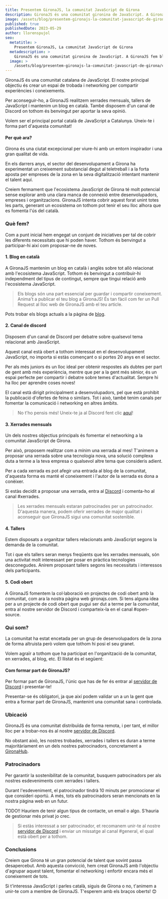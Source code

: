 ```yaml
---
title: Presentem GironaJS, la comunitat JavaScript de Girona
description: GironaJS és una comunitat gironina de JavaScript. A GironaJS fem blogs en català, xerrades mensuals, tallers i moltes coses més relacionades amb JavaScript.
image: /assets/blog/presentem-gironajs-la-comunitat-javascript-de-girona/cover-image.png
published: true
publishedDate: 2023-05-29
author: llorenspujol
seo:
  metatitle: >
    Presentem GironaJS, La comunitat JavaScript de Girona
  metadescription: >
    GironaJS és una comunitat gironina de JavaScript. A GironaJS fem blogs en català, xerrades mensuals, tallers i moltes coses més relacionades amb JavaScript.
  image: >
    /assets/blog/presentem-gironajs-la-comunitat-javascript-de-girona/cover-image.png
---
```


GironaJS és una comunitat catalana de JavaScript. El nostre principal objectiu és crear un espai de trobada i networking per compartir experiències i coneixements.

Per aconseguir-ho, a GironaJS realitzem xerrades mensuals, tallers de JavaScript i mantenim un blog en català. També disposem d'un canal de Discord on tothom és benvingut per aportar la seva opinió.

Volem ser el principal portal català de JavaScript a Catalunya. Uneix-te i forma part d'aquesta comunitat!

#### Per què ara?

Girona és una ciutat excepcional per viure-hi amb un entorn inspirador i una gran qualitat de vida.

En els darrers anys, el sector del desenvolupament a Girona ha experimentat un creixement substancial degut al teletreball i a la forta aposta per empreses de la zona en la seva digitalització intentant mantenir el talent aquí.

Creiem fermament que l'ecosistema JavaScript de Girona té molt potencial sense explorar amb una clara manca de connexió entre desenvolupadors, empreses i organitzacions. GironaJS intenta cobrir aquest forat unint totes les parts, generant un ecosistema on tothom pot tenir el seu lloc alhora que es fomenta l'ús del català.

<Separator />

### Què fem?

Com a punt inicial hem engegat un conjunt de iniciatives per tal de cobrir les diferents necessitats que hi poden haver. Tothom és benvingut a participar-hi així com proposar-ne de noves.

#### 1. Blog en català

A GironaJS mantenim un blog en català i anglès sobre tot allò relacionat amb l'ecosistema JavaScript. Tothom és benvingut a contribuir-hi independment del tipus de contingut, sempre que tingui relació amb l'ecosistema JavaScript.

> Els blogs són una part essencial per guardar i compartir coneixement. Anima't a publicar el teu blog a GironaJS! És tan fàcil com fer un Pull Request al lloc web de GironaJS amb el teu article.

Pots trobar els blogs actuals a la pàgina de [blog](https://gironajs.com/ca/blog).

#### 2. Canal de discord

Disposem d'un canal de Discord per debatre sobre qualsevol tema relacionat amb JavaScript.

Aquest canal està obert a tothom interessat en el desenvolupament JavaScript, no importa si estàs començant o si portes 20 anys en el sector.

Per als més juniors és un lloc ideal per obtenir respostes als dubtes per part de gent amb més experiència, mentre que per a la gent més sènior, és un espai perfecte per compartir i debatre sobre temes d'actualitat. Sempre hi ha lloc per aprendre coses noves!

El canal està dirigit principalment a desenvolupadors, pel que està prohibit la publicació d'ofertes de feina o similars. Tot i això, també tenim canals per fomentar la comunicació i networking en altres àmbits.

> No t'ho pensis més! Uneix-te ja al Discord fent clic [aquí](https://discord.gg/eBkQTD2Pax)!

#### 3. Xerrades mensuals

Un dels nostres objectius principals és fomentar el networking a la comunitat JavaScript de Girona.

Per això, proposem realitzar com a mínim una xerrada al mes! T'animem a proposar una xerrada sobre una tecnologia nova, una solució complexa duta a terme a la teva empresa o qualsevol altre tema que consideris adient.

Per a cada xerrada es pot afegir una entrada al blog de la comunitat, d'aquesta forma es manté el coneixement i l'autor de la xerrada es dona a conèixer.

Si estàs decidit a proposar una xerrada, entra al [Discord](https://discord.gg/eBkQTD2Pax) i comenta-ho al canal #xerrades.

> Les xerrades mensuals estaran patrocinades per un patrocinador. D'aquesta manera, podem oferir xerrades de major qualitat i aconseguir que GironaJS sigui una comunitat sostenible.

#### 4. Tallers

Estem disposats a organitzar tallers relacionats amb JavaScript segons la demanda de la comunitat.

Tot i que els tallers seran menys freqüents que les xerrades mensuals, són una activitat molt interessant per posar en pràctica tecnologies desconegudes. Anirem proposant tallers segons les necessitats i interessos dels participants.

#### 5. Codi obert

A GironaJS fomentem la col·laboració en projectes de codi obert amb la comunitat, com ara la nostra pàgina web gironajs.com. Si tens alguna idea per a un projecte de codi obert que pugui ser dut a terme per la comunitat, entra al nostre servidor de Discord i comparteix-la en el canal #open-source.

<Separator />

### Qui som?

La comunitat ha estat encetada per un grup de desenvolupadors de la zona de forma altruista però volem que tothom hi posi el seu granet.

Volem agraïr a tothom que ha participat en l'organització de la comunitat, en xerrades, al blog, etc. El llistat és el següent:

<BlogMembersList />

#### Com formar part de GironaJS?

Per formar part de GironaJS, l'únic que has de fer és entrar al [servidor de Discord](https://discord.gg/eBkQTD2Pax) i presentar-te!

Presentar-se és obligatori, ja que així podem validar un a un la gent que entra a formar part de GironaJS, mantenint una comunitat sana i controlada.

### Ubicació

GironaJS és una comunitat distribuïda de forma remota, i per tant, el millor lloc per a trobar-nos és al nostre [servidor de Discord](https://discord.gg/eBkQTD2Pax).

No obstant això, les nostres trobades, xerrades i tallers es duran a terme majoritàriament en un dels nostres patrocinadors, concretament a [GironaHub](https://girona-hub.com/).

### Patrocinadors

Per garantir la sostenibilitat de la comunitat, busquem patrocinadors per als nostres esdeveniments com xerrades i tallers.

Durant l'esdeveniment, el patrocinador tindrà 10 minuts per promocionar el que consideri oportú.
A més, tots els patrocinadors seran mencionats en la nostra pàgina web en un futur.

TODO!! Hauriem de tenir algun tipus de contacte, un email o algo. S'hauria de gestionar més privat jo crec.

> Si estàs interessat a ser patrocinador, et recomanem unir-te al nostre [servidor de Discord](https://discord.gg/eBkQTD2Pax) i enviar un missatge al canal #general, el qual està obert per a tothom.

### Conclusions

Creiem que Girona té un gran potencial de talent que sovint passa desapercebut. Amb aquesta convicció, hem creat GironaJS amb l'objectiu d'agrupar aquest talent, fomentar el networking i enfortir encara més el coneixement de tots.

Si t'interessa JavaScript i parles català, siguis de Girona o no, t'animem a unir-te com a membre de GironaJS. T'esperem amb els braços oberts! 😊
